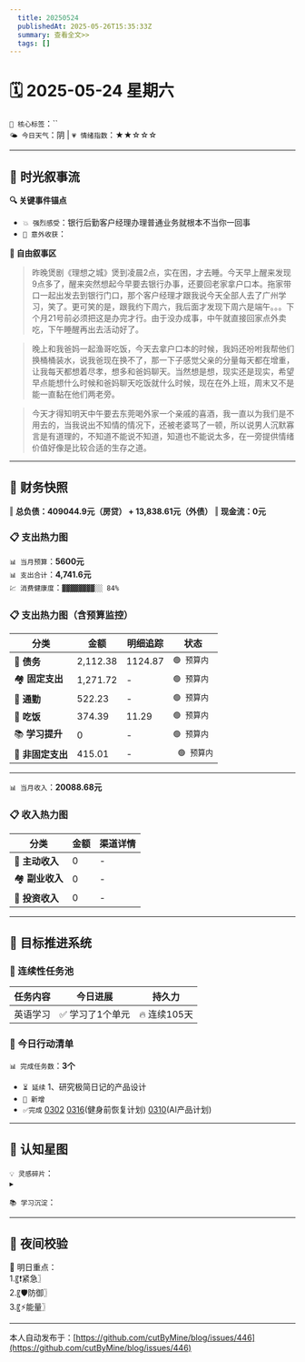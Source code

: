 ```yaml
---
  title: 20250524
  publishedAt: 2025-05-26T15:35:33Z
  summary: 查看全文>>
  tags: []
---
```


# 🗓️ 2025-05-24 星期六  
`🔑 核心标签`：``  
`🌤️ 今日天气`：阴 | `💗 情绪指数`：★★☆☆☆   

---


## 🌊 **时光叙事流**
**🔍 关键事件锚点**  
- `💥 强烈感受`：银行后勤客户经理办理普通业务就根本不当你一回事                  
- `🎉 意外收获`：         

**📖 自由叙事区**  
> 昨晚煲剧《理想之城》煲到凌晨2点，实在困，才去睡。今天早上醒来发现9点多了，醒来突然想起今早要去银行办事，还要回老家拿户口本。拖家带口一起出发去到银行门口，那个客户经理才跟我说今天全部人去了广州学习，笑了。更可笑的是，跟我约下周六，我后面才发现下周六是端午。。。下个月21号前必须把这是办完才行。由于没办成事，中午就直接回家点外卖吃，下午睡醒再出去活动好了。

> 晚上和我爸妈一起渔哥吃饭，今天去拿户口本的时候，我妈还吩咐我帮他们换桶桶装水，说我爸现在换不了，那一下子感觉父亲的分量每天都在增重，让我每天都想着尽孝，想多和爸妈聊天。当然想是想，现实还是现实，希望早点能想什么时候和爸妈聊天吃饭就什么时候，现在在外上班，周末又不是能一直黏在他们两老旁。

> 今天才得知明天中午要去东莞喝外家一个亲戚的喜酒，我一直以为我们是不用去的，当我说出不知情的情况下，还被老婆骂了一顿，所以说男人沉默寡言是有道理的，不知道不能说不知道，知道也不能说太多，在一旁提供情绪价值好像是比较合适的生存之道。

---

## 💸 **财务快照**
‖ **总负债：409044.9元（房贷） + 13,838.61元（外债）**
‖ **现金流：0元**

### 📋 支出热力图

`📊 当月预算`：**5600元**  
`📊 支出合计`：**4,741.6元**  
`💹 消费健康度`：`▓▓▓▓▓▓▓▓░░ 84%`  
### 📋 支出热力图（含预算监控）
| 分类         | 金额    | 明细追踪                  | 状态           |
|--------------|---------|---------------------------|----------------|
| 🏦 **债务**    | 2,112.38   | 1124.87    | `🟢 预算内`   |
| 🏘️ **固定支出** | 1,271.72     |  -  | `🟢 预算内`     |
| 🚌 **通勤**     | 522.23     | -     | `🟢 预算内`     |
| 🍜 **吃饭**     |  374.39   |  11.29  | `🟢 预算内`   |
| 📚 **学习提升** | 0      | -      | `🟢 预算内`     |
| 🎲 **非固定支出** | 415.01     |  -  | ` 🟢 预算内`  |
---

`📊 当月收入`：**20088.68元**  

### 📋 收入热力图
| 分类         | 金额    | 渠道详情             |
|--------------|---------|-------------------------|
| 🏦 **主动收入**  | 0                | -        |
| 🏘️ **副业收入**  | 0                | -        |
| 🚌 **投资收入**  | 0                | -        |



---

## 🎯 **目标推进系统**

### 🔄 连续性任务池
| 任务内容                | 今日进展          | 持久力     |
|-------------------------|-------------------|------------|
| 英语学习         | ✅ 学习了1个单元 | 🔥 连续105天  |



### 📌 今日行动清单

`📊 完成任务数`：**3个**  
- `⏳ 延续` 1、研究极简日记的产品设计             
- `🚩 新增`   
- `✅完成` [0302](note://WEB9685e40ae7a6464db1196641a1ffd0ee)   [0316](note://WEBc1fcc89ec3e741538b703e8017b38c9f)(健身前恢复计划)  [0310](note://WEBfc89f9187c014fbe9fab88e2d09b4bde)(AI产品计划)


---

## 🌌 **认知星图**
`💡 灵感碎片`：  
▸ 


`📚 学习沉淀`：  
>    

---

## 🌃 夜间校验

🚀 明日重点：  
1.〖❗紧急〗  
2.〖🛡️防御〗  
3.〖⚡能量〗

---
本人自动发布于：[https://github.com/cutByMine/blog/issues/446](https://github.com/cutByMine/blog/issues/446)
